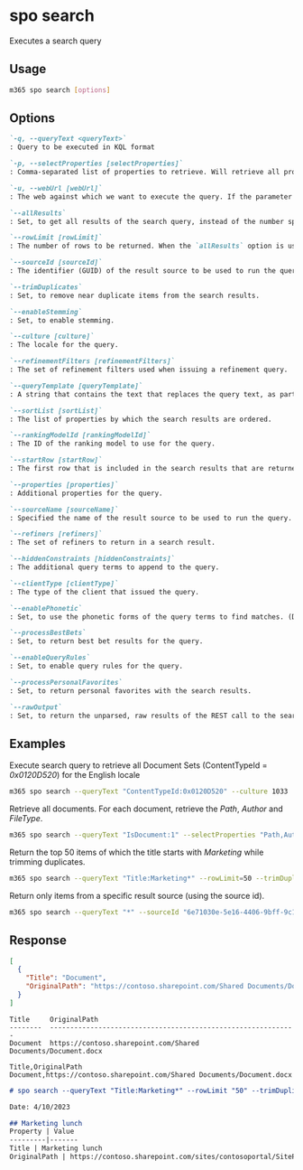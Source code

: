 
# spo search

Executes a search query

## Usage

```sh
m365 spo search [options]
```

## Options

```md definition-list
`-q, --queryText <queryText>`
: Query to be executed in KQL format

`-p, --selectProperties [selectProperties]`
: Comma-separated list of properties to retrieve. Will retrieve all properties if not specified and json output is requested.

`-u, --webUrl [webUrl]`
: The web against which we want to execute the query. If the parameter is not defined, the query is executed against the web that's used when logging in to the SPO environment.

`--allResults`
: Set, to get all results of the search query, instead of the number specified by the `rowlimit` (default: 10)

`--rowLimit [rowLimit]`
: The number of rows to be returned. When the `allResults` option is used, the specified value will define the size of retrieved batches

`--sourceId [sourceId]`
: The identifier (GUID) of the result source to be used to run the query.

`--trimDuplicates`
: Set, to remove near duplicate items from the search results.

`--enableStemming`
: Set, to enable stemming.

`--culture [culture]`
: The locale for the query.

`--refinementFilters [refinementFilters]`
: The set of refinement filters used when issuing a refinement query.

`--queryTemplate [queryTemplate]`
: A string that contains the text that replaces the query text, as part of a query transformation.

`--sortList [sortList]`
: The list of properties by which the search results are ordered.

`--rankingModelId [rankingModelId]`
: The ID of the ranking model to use for the query.

`--startRow [startRow]`
: The first row that is included in the search results that are returned. You use this parameter when you want to implement paging for search results.

`--properties [properties]`
: Additional properties for the query.

`--sourceName [sourceName]`
: Specified the name of the result source to be used to run the query.

`--refiners [refiners]`
: The set of refiners to return in a search result.

`--hiddenConstraints [hiddenConstraints]`
: The additional query terms to append to the query.

`--clientType [clientType]`
: The type of the client that issued the query.

`--enablePhonetic`
: Set, to use the phonetic forms of the query terms to find matches. (Default = `false`).

`--processBestBets`
: Set, to return best bet results for the query.

`--enableQueryRules`
: Set, to enable query rules for the query.

`--processPersonalFavorites`
: Set, to return personal favorites with the search results.

`--rawOutput`
: Set, to return the unparsed, raw results of the REST call to the search API.
```

<Global />

## Examples

Execute search query to retrieve all Document Sets (ContentTypeId = _0x0120D520_) for the English locale

```sh
m365 spo search --queryText "ContentTypeId:0x0120D520" --culture 1033
```

Retrieve all documents. For each document, retrieve the _Path_, _Author_ and _FileType_.

```sh
m365 spo search --queryText "IsDocument:1" --selectProperties "Path,Author,FileType" --allResults
```

Return the top 50 items of which the title starts with _Marketing_ while trimming duplicates.

```sh
m365 spo search --queryText "Title:Marketing*" --rowLimit=50 --trimDuplicates
```

Return only items from a specific result source (using the source id).

```sh
m365 spo search --queryText "*" --sourceId "6e71030e-5e16-4406-9bff-9c1829843083"
```

## Response

<Tabs>
  <TabItem value="JSON">

  ```json
  [
    {
      "Title": "Document",
      "OriginalPath": "https://contoso.sharepoint.com/Shared Documents/Document.docx"
    }
  ]
  ```

  </TabItem>
  <TabItem value="Text">

  ```text
  Title     OriginalPath
  --------  -------------------------------------------------------------
  Document  https://contoso.sharepoint.com/Shared Documents/Document.docx
  ```

  </TabItem>
  <TabItem value="CSV">

  ```csv
  Title,OriginalPath
  Document,https://contoso.sharepoint.com/Shared Documents/Document.docx
  ```

  </TabItem>
  <TabItem value="Markdown">

  ```md
  # spo search --queryText "Title:Marketing*" --rowLimit "50" --trimDuplicates "true"

  Date: 4/10/2023

  ## Marketing lunch
  Property | Value
  ---------|-------
  Title | Marketing lunch
  OriginalPath | https://contoso.sharepoint.com/sites/contosoportal/SitePages/Marketing-Lunch.aspx
  ```

  </TabItem>
</Tabs>

